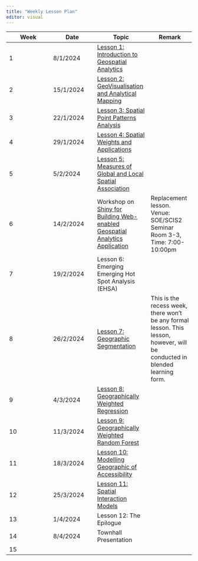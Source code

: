 ```yaml
---
title: "Weekly Lesson Plan"
editor: visual
---
```


| Week | Date      | Topic                                                                                                        | Remark                                                                                                                        |
|-----------------|-----------------|--------------------|-----------------|
| 1    | 8/1/2024  | [Lesson 1: Introduction to Geospatial Analytics](outline/lesson01_outline.html)                              |                                                                                                                               |
| 2    | 15/1/2024 | [Lesson 2: GeoVisualisation and Analytical Mapping](outline/lesson02_outline.html)                           |                                                                                                                               |
| 3    | 22/1/2024 | [Lesson 3: Spatial Point Patterns Analysis](outline/lesson03_outline.html)                                   |                                                                                                                               |
| 4    | 29/1/2024 | [Lesson 4: Spatial Weights and Applications](outline/lesson04_outline.html)                                  |                                                                                                                               |
| 5    | 5/2/2024  | [Lesson 5: Measures of Global and Local Spatial Association](outline/lesson05_outline.html)                  |                                                                                                                               |
| 6    | 14/2/2024 | Workshop on [Shiny for Building Web-enabled Geospatial Analytics Application](outline/lesson06_outline.html) | Replacement lesson. Venue: SOE/SCIS2 Seminar Room 3-3, Time: 7:00-10:00pm                                                     |
| 7    | 19/2/2024 | Lesson 6: Emerging Emerging Hot Spot Analysis (EHSA)                                                         |                                                                                                                               |
| 8    | 26/2/2024 | [Lesson 7: Geographic Segmentation](outline/lesson07_outline.html)                                           | This is the recess week, there won't be any formal lesson. This lesson, however, will be conducted in blended learning form.  |
| 9    | 4/3/2024  | [Lesson 8: Geographically Weighted Regression](outline/lesson08_outline.html)                                |                                                                                                                               |
| 10   | 11/3/2024 | [Lesson 9: Geographically Weighted Random Forest](outline/lesson09_outline.html)                             |                                                                                                                               |
| 11   | 18/3/2024 | [Lesson 10: Modelling Geographic of Accessibility](outline/lesson10_outline.html)                            |                                                                                                                               |
| 12   | 25/3/2024 | [Lesson 11: Spatial Interaction Models](outline/lesson11_outline.html)                                       |                                                                                                                               |
| 13   | 1/4/2024  | Lesson 12: The Epilogue                                                                                      |                                                                                                                               |
| 14   | 8/4/2024  | Townhall Presentation                                                                                        |                                                                                                                               |
| 15   |           |                                                                                                              |                                                                                                                               |
